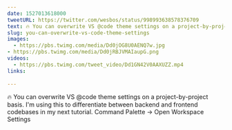 ```yaml
---
date: 1527013618000
tweetURL: https://twitter.com/wesbos/status/998993638578376709
text: 🔥 You can overwrite VS @code theme settings on a project-by-project basis. I'm using this to differentiate between backend and frontend codebases in my next tutorial. Command Palette → Open Workspace Settings 
slug: you-can-overwrite-vs-code-theme-settings
images:
  - https://pbs.twimg.com/media/Dd0jOG8U0AENQ7w.jpg
- https://pbs.twimg.com/media/Dd0jRBJVMAIaupG.png
videos:
  - https://pbs.twimg.com/tweet_video/Dd1GN42V0AAXUZZ.mp4
links:
  
---
```

🔥 You can overwrite VS @code theme settings on a project-by-project basis. I'm using this to differentiate between backend and frontend codebases in my next tutorial. Command Palette → Open Workspace Settings
